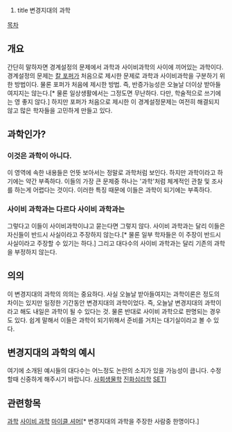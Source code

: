 #title 변경지대의 과학

[[목차]]
== 개요 ==
간단히 말하자면 경계설정의 문제에서 과학과 사이비과학의 사이에 끼어있는 과학이다. 경계설정의 문제는 [[칼 포퍼]]가 처음으로 제시한 문제로 과학과 사이비과학을 구분하기 위한 방법이다. 물론 포퍼가 처음에 제시한 방법. 즉, 반증가능성은 오늘날 더이상 받아들여지지는 않는다.[* 물론 일상생활에서는 그정도면 무난하다. 다만, 학술적으로 쓰기에는 영 좋지 않다.] 하지만 포퍼가 처음으로 제시한 이 경계설정문제는 여전히 해결되지 않고 많은 학자들을 고민하게 만들고 있다.

== 과학인가? ==
=== 이것은 과학이 아니다. ===
이 영역에 속한 내용들은 언뜻 보아서는 정말로 과학처럼 보인다. 하지만 과학이라고 하기에는 약간 부족하다. 이들의 가장 큰 문제중 하나는 '과학'처럼 체계적인 관찰 및 조사를 하는게 어렵다는 것이다. 이러한 특징 때문에 이들은 과학이 되기에는 부족하다.

=== 사이비 과학과는 다르다 사이비 과학과는 ===
그렇다고 이들이 사이비과학이냐고 묻는다면 그렇지 않다. 사이비 과학과는 달리 이들은 자신들이 반드시 사실이라고 주장하지 않는다.[* 물론 일부 학자들은 이 주장이 반드시 사실이라고 주장할 수 있기는 하다.] 그리고 대다수의 사이비 과학과는 달리 기존의 과학을 부정하지 않는다.

== 의의 ==
이 변경지대의 과학의 의의는 중요하다. 사실 오늘날 받아들여지는 과학이론은 정도의 차이는 있지만 일정한 기간동안 변경지대의 과학이었다. 즉, 오늘날 변경지대의 과학이라고 해도 내일은 과학이 될 수 있다는 것. 물론 반대로 사이비 과학으로 판명되는 경우도 있다. 쉽게 말해서 이들은 과학이 되기위해서 준비를 거치는 대기실이라고 볼 수 있다.

== 변경지대의 과학의 예시 ==
여기에 소개된 예시들의 대다수는 어느정도 논란의 소지가 있을 가능성이 큽니다. 수정할때 신중하게 해주시기 바랍니다.
[[사회생물학]]
[[진화심리학]]
[[SETI]]

== 관련항목 ==
[[과학]]
[[사이비 과학]]
[[마이클 셔머]][* 변경지대의 과학을 주장한 사람중 한명이다.]
